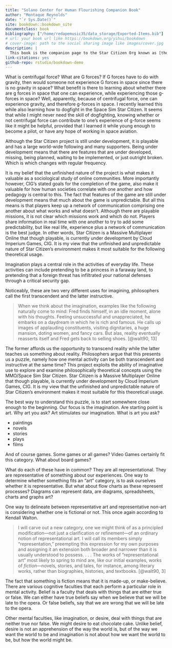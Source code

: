 ```yaml
---
title: "Solano Center for Human Flourishing Companion Book"
author: "Montaque Reynolds"
date: "`r Sys.Date()`"
site: bookdown::bookdown_site
documentclass: book
bibliography: ["/home/redapemusic35/data_storage/Exported-Items.bib"]
# url: your book url like https://bookdown.org/yihui/bookdown
# cover-image: path to the social sharing image like images/cover.jpg
description: |
  This book is the companion page to the Star Citizen Org known as [the Solano Center for Human Flourishing, or SCHF](https://robertsspaceindustries.com/orgs/SCHF). Star Citizen is a MMO (Mass Multiplayer Online)/Space Simulator that is currently under development by CIG (Cloud Imperium Games). Orgs are community spaces that allow players in the game to gather around shared interests and vision for the game.
link-citations: yes
github-repo: rstudio/bookdown-demo
---
```


What is centrifugal force? What are G forces? If G forces have to do with gravity, then would someone not experience G forces in space since there is no gravity in space? What benefit is there to learning about whether there are g forces in space that one can experience, while experiencing those g-forces in space? Well, apparently, because of centrifugal force, one can experience gravity, and therefore g-forces in space. I recently learned this while also learning how to dogfight in the Space Sim Star Citizen. It seems that while I might never need the skill of dogfighting, knowing whether or not centrifugal force can contribute to one's experience of g-force seems like it might be helpful, provided that I learned it while young enough to become a pilot, or have any hope of working in space aviation.


Although the Star Citizen project is still under development, it is playable and has a large world-wide following and many supporters. Being under development means that there are features that are under developed, missing, being planned, waiting to be implemented, or just outright broken. Which is which changes with regular frequency.

It is my belief that the unfinished nature of the project is what makes it valuable as a sociological study of online communities. More importantly however, CIG's stated goals for the completion of the game, also make it valuable for how human societies correlate with one another and how pedagogy is central to this. The fact that features of the game are still under development means that much about the game is unpredictable. But all this means is that players keep up a network of communication comprising one another about what works and what doesn't. Although there are playable missions, it is not clear which missions work and which do not. Players share information in real time with one another to try to add some predictability, but like real life, experience plus a network of communication is the best judge. In other words, Star Citizen is a Massive Multiplayer Online that though playable, is currently under development by Cloud Imperium Games, CIG. It is my view that the unfinished and unpredictable nature of Star Citizen's environment makes it most suitable for the following theoretical usage.

Imagination plays a central role in the activities of everyday life. These activities can include pretending to be a princess in a faraway land, to pretending that a foreign threat has infiltrated your national defenses through a critical security gap.

Noticeably, these are two very different uses for imagining, philosophers call the first transcendent and the latter instructive.

> When we think about the imagination, examples like the following naturally come to mind: Fred finds himself, in an idle moment, alone with his thoughts. Feeling unsuccessful and unappreciated, he embarks on a daydream in which he is rich and famous. He calls up images of applauding constituents, visiting dignitaries, a huge mansion, doting women, and fancy cars. But alas, reality eventually reasserts itself and Fred gets back to selling shoes. [@walt90, 13]

The former affords us the opportunity to transcend reality while the latter teaches us something about reality. Philosophers argue that this presents us a puzzle, namely how one mental activity can be both transcendent and instructive at the same time? This project exploits the ability of imaginative use to explore and examine philosophically theoretical concepts using the MMO/Space Sim Star Citizen. Star Citizen is a Massive Multiplayer Online that though playable, is currently under development by Cloud Imperium Games, CIG. It is my view that the unfinished and unpredictable nature of Star Citizen's environment makes it most suitable for this theoretical usage.

The best way to understand this puzzle, is to start somewhere close enough to the beginning. Our focus is the imagination. Are starting point is art. Why art you ask? Art stimulates our imagination. What is art you ask?

* paintings
* novels
* stories
* plays
* films

And of course games. Some games or all games? Video Games certainly fit this category. What about board games?

What do each of these have in common? They are all representational. They are representative of something about our experiences. One way to determine whether something fits an "art" category, is to ask ourselves whether it is representative. But what about flow charts as these represent processes? Diagrams can represent data, are diagrams, spreadsheets, charts and graphs art?

One way to delineate between representative art and representative non-art is considering whether one is fictional or not. This once again according to Kendall Walton.

> I will carve out a new category, one we might think of as a principled modification---not just a clarification or refinement---of an ordinary notion of representational art. I will call its members simply "representation," preempting this expression for my own purposes and assigning it an extension both broader and narrower than it is usually understood to possess. . . . The works of "representational art" most likely to spring to mind are, like our initial examples, works of *fiction*---novels, stories, and tales, for instance, among literary works, rather than biographies, histories, and textbooks. [@walt90, 3]

The fact that something is fiction means that it is made-up, or make-believe. There are various cognitive faculties that each perform a particular role in mental activity. Belief is a faculty that deals with things that are either true or false. We can either have true beliefs say when we believe that we will be late to the opera. Or false beliefs, say that we are wrong that we will be late to the opera.

Other mental faculties, like imagination, or desire, deal with things that are neither true nor false. We might desire to eat chocolate cake. Unlike belief, desire is not an apprehension of the way the world is, but of the way we want the world to be and imagination is not about how we want the world to be, but how the world might be.
